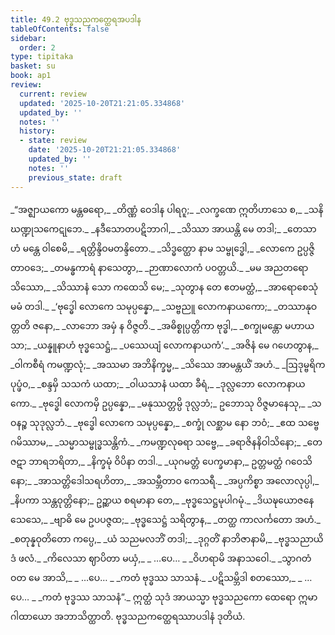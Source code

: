 ```yaml
---
title: 49.2 ဗုဒ္ဓသညကတ္ထေရအပဒါန
tableOfContents: false
sidebar:
  order: 2
type: tipitaka
basket: su
book: ap1
review:
  current: review
  updated: '2025-10-20T21:21:05.334868'
  updated_by: ''
  notes: ''
  history:
  - state: review
    date: '2025-10-20T21:21:05.334868'
    updated_by: ''
    notes: ''
    previous_state: draft
---
```



<DynamicBreadcrumb />


<ReviewStatus review={frontmatter.review} showDetails={true} />

<HypothesisAnnotation frontmatter={frontmatter} />

<Division number="9" book="ap1" e="ch" v="20" p="429">

<Paragraph number="6195" type="verses" book="ap1">
_“အဇ္ဈာယကော မန္တဓရော,_  
_တိဏ္ဏံ ဝေဒါန ပါရဂူ;_  
_လက္ခဏေ ဣတိဟာသေ စ,_  
_သနိဃဏ္ဍုသကေဋုဘေ._  

</Paragraph>

</Division>
<Division number="10" book="ap1" e="ch" v="20" p="429">

<Paragraph number="6196" type="verses" book="ap1">
_နဒီသောတပဋိဘာဂါ,_  
_သိဿာ အာယန္တိ မေ တဒါ;_  
_တေသာဟံ မန္တေ ဝါစေမိ,_  
_ရတ္တိန္ဒိဝမတန္ဒိတော._  

</Paragraph>

</Division>
<Division number="11" book="ap1" e="ch" v="20" p="429">

<Paragraph number="6197" type="verses" book="ap1">
_သိဒ္ဓတ္ထော နာမ သမ္ဗုဒ္ဓေါ,_  
_လောကေ ဥပ္ပဇ္ဇိ တာဝဒေ;_  
_တမန္ဓကာရံ နာသေတွာ,_  
_ဉာဏာလောကံ ပဝတ္တယိ._  

</Paragraph>

</Division>
<Division number="12" book="ap1" e="ch" v="20" p="430">

<Paragraph number="6198" type="verses" book="ap1">
_မမ အညတရော သိဿော,_  
_သိဿာနံ သော ကထေသိ မေ;_  
_သုတွာန တေ ဧတမတ္ထံ,_  
_အာရောစေသုံ မမံ တဒါ._  

</Paragraph>

</Division>
<Division number="13" book="ap1" e="ch" v="20" p="430">

<Paragraph number="6199" type="verses" book="ap1">
_‘ဗုဒ္ဓေါ လောကေ သမုပ္ပန္နော,_  
_သဗ္ဗညူ လောကနာယကော;_  
_တဿာနုဝတ္တတိ ဇနော,_  
_လာဘော အမှံ န ဝိဇ္ဇတိ._  

</Paragraph>

</Division>
<Division number="14" book="ap1" e="ch" v="20" p="430">

<Paragraph number="6200" type="verses" book="ap1">
_အဓိစ္စုပ္ပတ္တိကာ ဗုဒ္ဓါ,_  
_စက္ခုမန္တော မဟာယသာ;_  
_ယန္နူနာဟံ ဗုဒ္ဓသေဋ္ဌံ,_  
_ပဿေယျံ လောကနာယကံ’._  

</Paragraph>

</Division>
<Division number="15" book="ap1" e="ch" v="20" p="430">

<Paragraph number="6201" type="verses" book="ap1">
_အဇိနံ မေ ဂဟေတွာန,_  
_ဝါကစီရံ ကမဏ္ဍလုံ;_  
_အဿမာ အဘိနိက္ခမ္မ,_  
_သိဿေ အာမန္တယိံ အဟံ._  

</Paragraph>

</Division>
<Division number="16" book="ap1" e="ch" v="20" p="430">

<Paragraph number="6202" type="verses" book="ap1">
_ဩဒုမ္ဗရိကပုပ္ဖံဝ,_  
_စန္ဒမှိ သသကံ ယထာ;_  
_ဝါယသာနံ ယထာ ခီရံ,_  
_ဒုလ္လဘော လောကနာယကော._  

</Paragraph>

</Division>
<Division number="17" book="ap1" e="ch" v="20" p="430">

<Paragraph number="6203" type="verses" book="ap1">
_ဗုဒ္ဓေါ လောကမှိ ဥပ္ပန္နော,_  
_မနုဿတ္တမ္ပိ ဒုလ္လဘံ;_  
ဥဘောသု ဝိဇ္ဇမာနေသု,_  
_သဝနဉ္စ သုဒုလ္လဘံ._  

</Paragraph>

</Division>
<Division number="18" book="ap1" e="ch" v="20" p="430">

<Paragraph number="6204" type="verses" book="ap1">
_ဗုဒ္ဓေါ လောကေ သမုပ္ပန္နော,_  
_စက္ခုံ လစ္ဆာမ နော ဘဝံ;_  
_ဧထ သဗ္ဗေ ဂမိဿာမ,_  
_သမ္မာသမ္ဗုဒ္ဓသန္တိကံ._  

</Paragraph>

</Division>
<Division number="19" book="ap1" e="ch" v="20" p="430">

<Paragraph number="6205" type="verses" book="ap1">
_ကမဏ္ဍလုဓရာ သဗ္ဗေ,_  
_ခရာဇိနနိဝါသိနော;_  
_တေ ဇဋာ ဘာရဘရိတာ,_  
_နိက္ခမုံ ဝိပိနာ တဒါ._  

</Paragraph>

</Division>
<Division number="20" book="ap1" e="ch" v="20" p="430">

<Paragraph number="6206" type="verses" book="ap1">
_ယုဂမတ္တံ ပေက္ခမာနာ,_  
ဥတ္တမတ္ထံ ဂဝေသိနော;_  
_အာသတ္တိဒေါသရဟိတာ,_  
_အသမ္ဘီတာဝ ကေသရီ._  

</Paragraph>

</Division>
<Division number="21" book="ap1" e="ch" v="20" p="430">

<Paragraph number="6207" type="verses" book="ap1">
_အပ္ပကိစ္စာ အလောလုပ္ပါ,_  
_နိပကာ သန္တဝုတ္တိနော;_  
ဥဉ္ဆာယ စရမာနာ တေ,_  
_ဗုဒ္ဓသေဋ္ဌမုပါဂမုံ._  

</Paragraph>

</Division>
<Division number="22" book="ap1" e="ch" v="20" p="430">

<Paragraph number="6208" type="verses" book="ap1">
_ဒိယဍ္ဎယောဇနေ သေသေ,_  
_ဗျာဓိ မေ ဥပပဇ္ဇထ;_  
_ဗုဒ္ဓသေဋ္ဌံ သရိတွာန,_  
_တတ္ထ ကာလင်္ကတော အဟံ._  

</Paragraph>

</Division>
<Division number="23" book="ap1" e="ch" v="20" p="430">

<Paragraph number="6209" type="verses" book="ap1">
_စတုန္နဝုတိတော ကပ္ပေ,_  
_ယံ သညမလဘိံ တဒါ;_  
_ဒုဂ္ဂတိံ နာဘိဇာနာမိ,_  
_ဗုဒ္ဓသညာယိဒံ ဖလံ._  

</Paragraph>

</Division>
<Division number="24" book="ap1" e="ch" v="20" p="431">

<Paragraph number="6210" type="verses" book="ap1">
_ကိလေသာ ဈာပိတာ မယှံ,_  
_ …ပေ… _  
_ဝိဟရာမိ အနာသဝေါ._  

</Paragraph>

</Division>
<Division number="25" book="ap1" e="ch" v="20" p="431">

<Paragraph number="6211" type="verses" book="ap1">
_သွာဂတံ ဝတ မေ အာသိ,_  
_ …ပေ… _  
_ကတံ ဗုဒ္ဓဿ သာသနံ._  

</Paragraph>

</Division>
<Division number="26" book="ap1" e="ch" v="20" p="431">

<Paragraph number="6212" type="verses" book="ap1">
_ပဋိသမ္ဘိဒါ စတဿော,_  
_ …ပေ… _  
_ကတံ ဗုဒ္ဓဿ သာသနံ”._  

</Paragraph>

<Paragraph number="6213" book="ap1">
ဣတ္ထံ သုဒံ အာယသ္မာ ဗုဒ္ဓသညကော ထေရော ဣမာ ဂါထာယော အဘာသိတ္ထာတိ.

</Paragraph>
</Division>

<Paragraph number="6214" type="center" book="ap1">
ဗုဒ္ဓသညကတ္ထေရဿာပဒါနံ ဒုတိယံ.
</Paragraph>